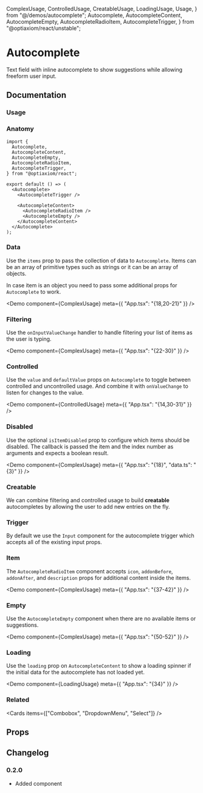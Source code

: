   ComplexUsage,
  ControlledUsage,
  CreatableUsage,
  LoadingUsage,
  Usage,
} from "@/demos/autocomplete";
  Autocomplete,
  AutocompleteContent,
  AutocompleteEmpty,
  AutocompleteRadioItem,
  AutocompleteTrigger,
} from "@optiaxiom/react/unstable";

# Autocomplete

Text field with inline autocomplete to show suggestions while allowing freeform user input.

## Documentation

### Usage

<Demo component={Usage} />

### Anatomy

```tsx
import {
  Autocomplete,
  AutocompleteContent,
  AutocompleteEmpty,
  AutocompleteRadioItem,
  AutocompleteTrigger,
} from "@optiaxiom/react";

export default () => (
  <Autocomplete>
    <AutocompleteTrigger />

    <AutocompleteContent>
      <AutocompleteRadioItem />
      <AutocompleteEmpty />
    </AutocompleteContent>
  </Autocomplete>
);
```

### Data

Use the `items` prop to pass the collection of data to `Autocomplete`. Items can be an array of primitive types such as strings or it can be an array of objects.

In case item is an object you need to pass some additional props for `Autocomplete` to work.

<Demo component={ComplexUsage} meta={{ "App.tsx": "{18,20-21}" }} />

### Filtering

Use the `onInputValueChange` handler to handle filtering your list of items as the user is typing.

<Demo component={ComplexUsage} meta={{ "App.tsx": "{22-30}" }} />

### Controlled

Use the `value` and `defaultValue` props on `Autocomplete` to toggle between controlled and uncontrolled usage. And combine it with `onValueChange` to listen for changes to the value.

<Demo component={ControlledUsage} meta={{ "App.tsx": "{14,30-31}" }} />

### Disabled

Use the optional `isItemDisabled` prop to configure which items should be disabled. The callback is passed the item and the index number as arguments and expects a boolean result.

<Demo component={ComplexUsage} meta={{ "App.tsx": "{18}", "data.ts": "{3}" }} />

### Creatable

We can combine filtering and controlled usage to build **creatable** autocompletes by allowing the user to add new entries on the fly.

<Demo component={CreatableUsage} />

### Trigger

By default we use the `Input` component for the autocomplete trigger which accepts all of the existing input props.

### Item

The `AutocompleteRadioItem` component accepts `icon`, `addonBefore`, `addonAfter`, and `description` props for additional content inside the items.

<Demo component={ComplexUsage} meta={{ "App.tsx": "{37-42}" }} />

### Empty

Use the `AutocompleteEmpty` component when there are no available items or suggestions.

<Demo component={ComplexUsage} meta={{ "App.tsx": "{50-52}" }} />

### Loading

Use the `loading` prop on `AutocompleteContent` to show a loading spinner if the initial data for the autocomplete has not loaded yet.

<Demo component={LoadingUsage} meta={{ "App.tsx": "{34}" }} />

### Related

<Cards items={["Combobox", "DropdownMenu", "Select"]} />

## Props

<PropsTable component={Autocomplete} />
<PropsTable component={AutocompleteTrigger} />
<PropsTable component={AutocompleteContent} />
<PropsTable component={AutocompleteRadioItem} />
<PropsTable component={AutocompleteEmpty} />

## Changelog

### 0.2.0

- Added component
